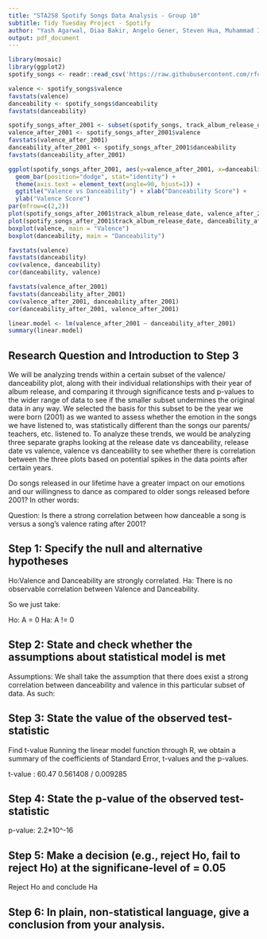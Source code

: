 ```yaml
---
title: "STA258 Spotify Songs Data Analysis - Group 10"
subtitle: Tidy Tuesday Project - Spotify
author: "Yash Agarwal, Diaa Bakir, Angelo Gener, Steven Hua, Muhammad Iqbal"
output: pdf_document
---
```


```r
library(mosaic)
library(ggplot2)
spotify_songs <- readr::read_csv('https://raw.githubusercontent.com/rfordatascience/tidytuesday/master/data/2020/2020-01-21/spotify_songs.csv')
```

```r
valence <- spotify_songs$valence
favstats(valence)
danceability <- spotify_songs$danceability
favstats(danceability)

spotify_songs_after_2001 <- subset(spotify_songs, track_album_release_date_year >= 2001)
valence_after_2001 <- spotify_songs_after_2001$valence
favstats(valence_after_2001)
danceability_after_2001 <- spotify_songs_after_2001$danceability
favstats(danceability_after_2001)
```
```r
ggplot(spotify_songs_after_2001, aes(y=valence_after_2001, x=danceability_after_2001)) + 
  geom_bar(position="dodge", stat="identity") + 
  theme(axis.text = element_text(angle=90, hjust=1)) + 
  ggtitle("Valence vs Danceability") + xlab("Danceability Score") + 
  ylab("Valence Score")
par(mfrow=c(2,2))
plot(spotify_songs_after_2001$track_album_release_date, valence_after_2001, main = "Valence vs Release Date", xlab = "Track Release Date", ylab = "Valence Scores")
plot(spotify_songs_after_2001$track_album_release_date, danceability_after_2001, main = "Danceability vs Release Date", xlab = "Track Release Date", ylab = "Danceability Scores")
boxplot(valence, main = "Valence")
boxplot(danceability, main = "Danceability")
```
```r
favstats(valence)
favstats(danceability)
cov(valence, danceability)
cor(danceability, valence)

favstats(valence_after_2001)
favstats(danceability_after_2001)
cov(valence_after_2001, danceability_after_2001)
cor(danceability_after_2001, valence_after_2001)

linear.model <- lm(valence_after_2001 ~ danceability_after_2001)
summary(linear.model)
```
## Research Question and Introduction to Step 3

We will be analyzing trends within a certain subset of the valence/ danceability plot, along with their individual relationships with their year of album release, and comparing it through significance tests and p-values to the wider range of data to see if the smaller subset undermines the original data in any way. We selected the basis for this subset to be the year we were born (2001) as we wanted to assess whether the emotion in the songs we have listened to, was statistically different than the songs our parents/ teachers, etc. listened to. To analyze these trends, we would be analyzing three separate graphs looking at the release date vs danceability, release date vs valence, valence vs danceability to see whether there is correlation between the three plots based on potential spikes in the data points after certain years.

Do songs released in our lifetime have a greater impact on our emotions and our willingness to dance as compared to older songs released before 2001? In other words:

Question: Is there a strong correlation between how danceable a song is versus a song’s valence rating after 2001?


## Step 1: Specify the null and alternative hypotheses

Ho:Valence and Danceability are strongly correlated. 
Ha: There is no observable correlation between Valence and Danceability.

So we just take:

Ho: A = 0
Ha: A != 0


## Step 2: State and check whether the assumptions about statistical model is met

Assumptions:
We shall take the assumption that there does exist a strong correlation between danceability and valence in this particular subset of data. As such:


## Step 3: State the value of the observed test-statistic

Find t-value
Running the linear model function through R, we obtain a summary of the coefficients of Standard Error, t-values and the p-values.

t-value : 60.47
0.561408 / 0.009285


## Step 4: State the p-value of the observed test-statistic

p-value: 2.2*10^-16


## Step 5: Make a decision (e.g., reject Ho, fail to reject Ho) at the significane-level of = 0.05

Reject Ho and conclude Ha

## Step 6: In plain, non-statistical language, give a conclusion from your analysis.